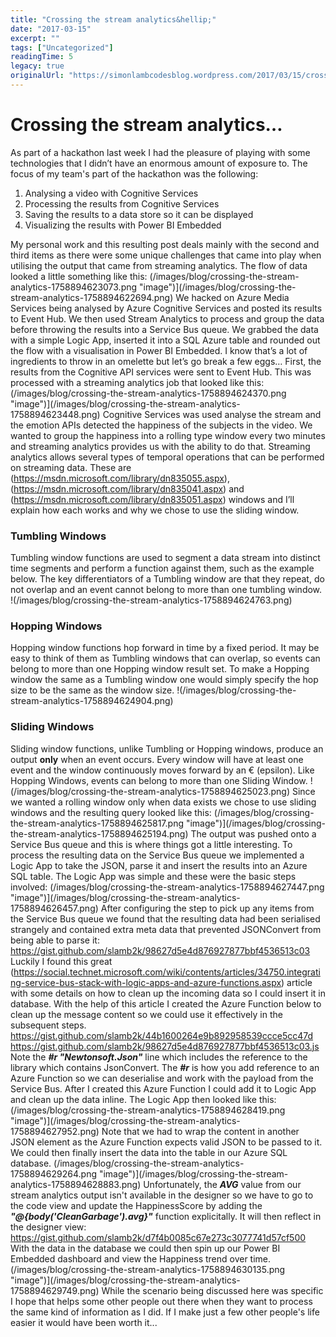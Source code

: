 ```yaml
---
title: "Crossing the stream analytics&hellip;"
date: "2017-03-15"
excerpt: ""
tags: ["Uncategorized"]
readingTime: 5
legacy: true
originalUrl: "https://simonlambcodesblog.wordpress.com/2017/03/15/crossing-the-stream-analytics/"
---
```


# Crossing the stream analytics&hellip;

As part of a hackathon last week I had the pleasure of playing with some technologies that I didn’t have an enormous amount of exposure to. The focus of my team's part of the hackathon was the following:

1.  Analysing a video with Cognitive Services
2.  Processing the results from Cognitive Services
3.  Saving the results to a data store so it can be displayed
4.  Visualizing the results with Power BI Embedded

My personal work and this resulting post deals mainly with the second and third items as there were some unique challenges that came into play when utilising the output that came from streaming analytics. The flow of data looked a little something like this: (/images/blog/crossing-the-stream-analytics-1758894623073.png "image")](/images/blog/crossing-the-stream-analytics-1758894622694.png) We hacked on Azure Media Services being analysed by Azure Cognitive Services and posted its results to Event Hub. We then used Stream Analytics to process and group the data before throwing the results into a Service Bus queue. We grabbed the data with a simple Logic App, inserted it into a SQL Azure table and rounded out the flow with a visualisation in Power BI Embedded. I know that’s a lot of ingredients to throw in an omelette but let’s go break a few eggs…  First, the results from the Cognitive API services were sent to Event Hub. This was processed with a streaming analytics job that looked like this: (/images/blog/crossing-the-stream-analytics-1758894624370.png "image")](/images/blog/crossing-the-stream-analytics-1758894623448.png) Cognitive Services was used analyse the stream and the emotion APIs detected the happiness of the subjects in the video. We wanted to group the happiness into a rolling type window every two minutes and streaming analytics provides us with the ability to do that. Streaming analytics allows several types of temporal operations that can be performed on streaming data. These are (https://msdn.microsoft.com/library/dn835055.aspx), (https://msdn.microsoft.com/library/dn835041.aspx) and (https://msdn.microsoft.com/library/dn835051.aspx) windows and I’ll explain how each works and why we chose to use the sliding window.

### Tumbling Windows

Tumbling window functions are used to segment a data stream into distinct time segments and perform a function against them, such as the example below. The key differentiators of a Tumbling window are that they repeat, do not overlap and an event cannot belong to more than one tumbling window. !(/images/blog/crossing-the-stream-analytics-1758894624763.png)

### Hopping Windows

Hopping window functions hop forward in time by a fixed period. It may be easy to think of them as Tumbling windows that can overlap, so events can belong to more than one Hopping window result set. To make a Hopping window the same as a Tumbling window one would simply specify the hop size to be the same as the window size. !(/images/blog/crossing-the-stream-analytics-1758894624904.png)

### Sliding Windows

Sliding window functions, unlike Tumbling or Hopping windows, produce an output **only** when an event occurs. Every window will have at least one event and the window continuously moves forward by an € (epsilon). Like Hopping Windows, events can belong to more than one Sliding Window. !(/images/blog/crossing-the-stream-analytics-1758894625023.png) Since we wanted a rolling window only when data exists we chose to use sliding windows and the resulting query looked like this: (/images/blog/crossing-the-stream-analytics-1758894625817.png "image")](/images/blog/crossing-the-stream-analytics-1758894625194.png) The output was pushed onto a Service Bus queue and this is where things got a little interesting. To process the resulting data on the Service Bus queue we implemented a Logic App to take the JSON, parse it and insert the results into an Azure SQL table. The Logic App was simple and these were the basic steps involved: (/images/blog/crossing-the-stream-analytics-1758894627447.png "image")](/images/blog/crossing-the-stream-analytics-1758894626457.png) After configuring the step to pick up any items from the Service Bus queue we found that the resulting data had been serialised strangely and contained extra meta data that prevented JSONConvert from being able to parse it: https://gist.github.com/slamb2k/98627d5e4d876927877bbf4536513c03 Luckily I found this great (https://social.technet.microsoft.com/wiki/contents/articles/34750.integrating-service-bus-stack-with-logic-apps-and-azure-functions.aspx) article with some details on how to clean up the incoming data so I could insert it in database. With the help of this article I created the Azure Function below to clean up the message content so we could use it effectively in the subsequent steps. https://gist.github.com/slamb2k/44b1600264e9b892958539ccce5cc47d https://gist.github.com/slamb2k/98627d5e4d876927877bbf4536513c03.js Note the _**#r "Newtonsoft.Json"**_ line which includes the reference to the library which contains JsonConvert. The _**#r**_ is how you add reference to an Azure Function so we can deserialise and work with the payload from the Service Bus. After I created this Azure Function I could add it to Logic App and clean up the data inline. The Logic App then looked like this: (/images/blog/crossing-the-stream-analytics-1758894628419.png "image")](/images/blog/crossing-the-stream-analytics-1758894627952.png) Note that we had to wrap the content in another JSON element as the Azure Function expects valid JSON to be passed to it. We could then finally insert the data into the table in our Azure SQL database. (/images/blog/crossing-the-stream-analytics-1758894629264.png "image")](/images/blog/crossing-the-stream-analytics-1758894628883.png) Unfortunately, the **_AVG_** value from our stream analytics output isn't available in the designer so we have to go to the code view and update the HappinessScore by adding the _**"@{body('CleanGarbage').avg}"**_ function explicitally. It will then reflect in the designer view: https://gist.github.com/slamb2k/d7f4b0085c67e273c3077741d57cf500 With the data in the database we could then spin up our Power BI Embedded dashboard and view the Happiness trend over time. (/images/blog/crossing-the-stream-analytics-1758894630135.png "image")](/images/blog/crossing-the-stream-analytics-1758894629749.png) While the scenario being discussed here was specific I hope that helps some other people out there when they want to process the same kind of information as I did. If I make just a few other people's life easier it would have been worth it...
